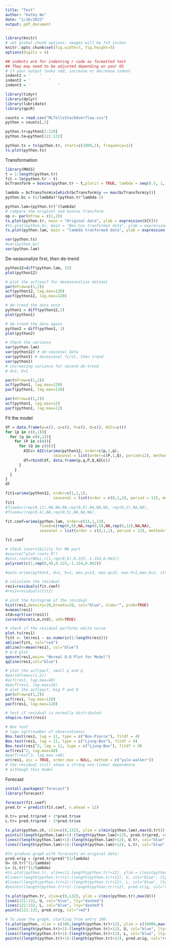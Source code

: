 ```yaml
---
title: "Test"
author: "Kathy Wu"
date: "1/16/2022"
output: pdf_document
---
```


```r
library(knitr)
# set global chunk options: images will be 7x5 inches
knitr::opts_chunk$set(fig.width=7, fig.height=5)
options(digits = 4)

## indents are for indenting r code as formatted text
## They may need to be adjusted depending on your OS
# if your output looks odd, increase or decrease indent
indent1 = '    '
indent2 = '        '
indent3 = '            '
```

```r
library(tidyr) 
library(dplyr)
library(lubridate)
library(qpcR)
```

```r
counts = read.csv("MLTollsStackOverflow.csv")
python = counts[,5]
```

```r
python.tr=python[1:120]
python.te=python[121:132]
```

```r
python.ts = ts(python.tr, start=c(2009,1), frequency=12)
ts.plot(python.ts)
```

Transformation
```r
library(MASS)
t = 1:length(python.tr)
fit = lm(python.tr ~ t)
bcTransform = boxcox(python.tr ~ t,plotit = TRUE, lambda = seq(0.5, 1, 0.01))

lambda = bcTransform$x[which(bcTransform$y == max(bcTransform$y))]
python.bc = (1/lambda)*(python.tr^lambda-1)
```

```r
python.lam=(python.tr)^(lambda)
# compare the original and boxcox transform
op <- par(mfrow = c(1,2))
ts.plot(python.tr, main = "Original data", ylab = expression(X[t]))
#ts.plot(python.bc, main = "Box-Cox tranformed data", ylab = expression(Y[t]))
ts.plot(python.lam, main = "lambda tranformed data", ylab = expression(Y[t]))
```

```r
var(python.ts)
#var(python.bc)
var(python.lam)
```

De-seasonalize first, then de-trend
```r
python12=diff(python.lam, 12)
plot(python12)
```

```r
# plot the acf/pacf for deseasonalize dataset
par(mfrow=c(1,2))
acf(python12, lag.max=120)
pacf(python12, lag.max=120)
```

```r
# de-trend the data once
python1 = diff(python12,1)
plot(python1)

# de-trend the data again
python2 = diff(python1, 1)
plot(python2)
```

```r
# Check the variance
var(python.lam)
var(python12) # de-seasonal data
var(python1) # deseasonal first, then trend
var(python2)
# increasing variance for second de-trend
# d=1, D=1
```

```r
par(mfrow=c(1,2))
acf(python1, lag.max=120)
pacf(python1, lag.max=120)
```

```r
par(mfrow=c(1,2))
acf(python1, lag.max=12)
pacf(python1, lag.max=12)
```


Fit the model

```r
df = data.frame(p=c(), q=c(), P=c(), Q=c(), AICc=c()) 
for (p in c(0,1)){
  for (q in c(0,1)){
    for (P in c(0)){
      for (Q in c(0)){
        AICc= AICc(arima(python12, order=c(p,1,q), 
                     seasonal = list(order=c(P,1,Q), period=12), method="ML"))
        df=rbind(df, data.frame(p,q,P,Q,AICc))
      }
    }
  }
}
df
```


```r
fit1=arima(python12, order=c(1,1,1), 
                     seasonal = list(order = c(0,1,2), period = 12), method="ML")
fit1
#fixed=c(rep(0,11),NA,NA,NA,rep(0,9),NA,NA,NA, rep(0,2),NA,NA),
#fixed=c(rep(0,6),NA,rep(0,5),NA,NA,NA),
```

```r
fit.coef=arima(python.lam, order=c(13,1,13), 
               fixed=c(rep(0,6),NA,rep(0,5),NA,rep(0,12),NA,NA),
               seasonal = list(order = c(0,1,1), period = 12), method="ML")
```

```r
fit.coef
```

```r
# Check invertibility for MA part
#source("plot.roots.R")
#plot.roots(NULL,c(1,rep(0,9),0.225,-1.154,0.962))
polyroot(c(1,rep(0,9),0.225,-1.154,0.962))
```

```r
#auto.arima(python1, d=1, D=1, max.p=13, max.q=33, max.P=1,max.Q=1, stationary=TRUE, seasonal=TRUE, max.order=11, method="ML")
```

```r
# calculate the residual
res1=residuals(fit.coef)
#res2=residuals(fit2)
```

```r
# plot the histogram of the residual
hist(res1,density=20,breaks=20, col="blue", xlab="", prob=TRUE)
m=mean(res1)
std=sqrt(var(res1))
curve(dnorm(x,m,std), add=TRUE)
```

```r
# check if the residual performs white noise
plot.ts(res1)
fitt <- lm(res1 ~ as.numeric(1:length(res1)))
abline(fitt, col="red")
abline(h=mean(res1), col="blue")
# Q-Q plot
qqnorm(res1,main= "Normal Q-Q Plot for Model")
qqline(res1,col="blue")
```

```r
# plot the acf/pacf, small p and q
#par(mfrow=c(1,2))
#acf(res1, lag.max=48)
#pacf(res1, lag.max=24)
# plot the acf/pacf, big P and Q
par(mfrow=c(1,2))
acf(res1, lag.max=120)
pacf(res1, lag.max=120)
```

```r
# test if residual is normally distributed
shapiro.test(res1)

# Box test
# lag= sqrt(number of observations)
Box.test(res1, lag = 11, type = c("Box-Pierce"), fitdf = 4)
Box.test(res1, lag = 11, type = c("Ljung-Box"), fitdf = 4)
Box.test(res1^2, lag = 11, type = c("Ljung-Box"), fitdf = 0)
acf(res1^2, lag.max=48)
#pacf(res1^2, lag.max =48)
ar(res1, aic = TRUE, order.max = NULL, method = c("yule-walker"))
# the residual still shows a strong non-linear dependence 
# although this model 
```

Forecast
```r
install.packages("forecast")
library(forecast)
```

```r
forecast(fit.coef) 
pred.tr = predict(fit.coef, n.ahead = 12)
```

```r
U.tr= pred.tr$pred + 2*pred.tr$se 
L.tr= pred.tr$pred - 2*pred.tr$se
```

```r
ts.plot(python.ch, xlim=c(0,132), ylim = c(min(python.lam),max(U.tr)))
points((length(python.lam)+1):(length(python.lam)+12), pred.tr$pred, col="red")
lines((length(python.lam)+1):(length(python.lam)+12), U.tr, col="blue", lty="dashed")
lines((length(python.lam)+1):(length(python.lam)+12), L.tr, col="blue", lty="dashed")
```

```r
#To produce graph with forecasts on original data:
pred.orig = (pred.tr$pred)^(1/lambda)
U= (U.tr)^(1/lambda)
L= (L.tr)^(1/lambda)
#ts.plot(python.tr, xlim=c(1,length(python.tr)+12), ylim = c(min(python.tr),max(U)))
#lines((length(python.tr)+1):(length(python.tr)+12), U, col="blue", lty="dashed")
#lines((length(python.tr)+1):(length(python.tr)+12), L, col="blue", lty="dashed")
#points((length(python.tr)+1):(length(python.tr)+12), pred.orig, col="red")
```

```r
ts.plot(python.tr, xlim=c(0,132), ylim = c(min(python.tr),max(U)))
lines(121:132, U, col="blue", lty="dashed")
lines(121:132, L, col="blue", lty="dashed")
points(121:132, pred.orig, col="red")
```

```r
# To zoom the graph, starting from entry 100:
ts.plot(python, xlim = c(100,length(python.tr)+12), ylim = c(10000,max(U)))
lines((length(python.tr)+1):(length(python.tr)+12), U, col="blue", lty="dashed")
lines((length(python.tr)+1):(length(python.tr)+12), L, col="blue", lty="dashed")
points((length(python.tr)+1):(length(python.tr)+12), pred.orig, col="red")
```











